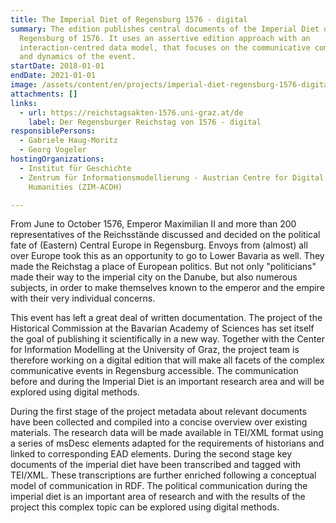 ```yaml
---
title: The Imperial Diet of Regensburg 1576 - digital
summary: The edition publishes central documents of the Imperial Diet of
  Regensburg of 1576. It uses an assertive edition approach with an
  interaction-centred data model, that focuses on the communicative complexity
  and dynamics of the event.
startDate: 2018-01-01
endDate: 2021-01-01
image: /assets/content/en/projects/imperial-diet-regensburg-1576-digital/p1080405.jpg
attachments: []
links:
  - url: https://reichstagsakten-1576.uni-graz.at/de
    label: Der Regensburger Reichstag von 1576 - digital
responsiblePersons:
  - Gabriele Haug-Moritz
  - Georg Vogeler
hostingOrganizations:
  - Institut für Geschichte
  - Zentrum für Informationsmodellierung - Austrian Centre for Digital
    Humanities (ZIM-ACDH)

---
```

From June to October 1576, Emperor Maximilian II and more than 200 representatives of the Reichsstände discussed and decided on the political fate of (Eastern) Central Europe in Regensburg. Envoys from (almost) all over Europe took this as an opportunity to go to Lower Bavaria as well. They made the Reichstag a place of European politics. But not only "politicians" made their way to the imperial city on the Danube, but also numerous subjects, in order to make themselves known to the emperor and the empire with their very individual concerns.

This event has left a great deal of written documentation. The project of the Historical Commission at the Bavarian Academy of Sciences has set itself the goal of publishing it scientifically in a new way. Together with the Center for Information Modelling at the University of Graz, the project team is therefore working on a digital edition that will make all facets of the complex communicative events in Regensburg accessible. The communication before and during the Imperial Diet is an important research area and will be explored using digital methods.

During the first stage of the project metadata about relevant documents have been collected and compiled into a concise overview over existing materials. The research data will be made available in TEI/XML format using a series of msDesc elements adapted for the requirements of historians and linked to corresponding EAD elements. During the second stage key documents of the imperial diet have been transcribed and tagged with TEI/XML. These transcriptions are further enriched following a conceptual model of communication in RDF. The political communication during the imperial diet is an important area of research and with the results of the project this complex topic can be explored using digital methods.